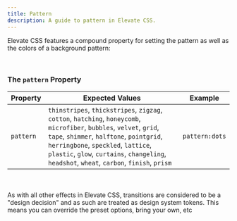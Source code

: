 ```yaml
---
title: Pattern
description: A guide to pattern in Elevate CSS.
---
```


Elevate CSS features a compound property for setting the pattern as well as the colors of a background pattern:

<br/>

### The `pattern` Property

| Property   | Expected Values | Example     |
|------------|--------------------|-----------------------|
| `pattern` | `thinstripes`, `thickstripes`, `zigzag`, `cotton`, `hatching`, `honeycomb`, `microfiber`, `bubbles`, `velvet`, `grid`, `tape`, `shimmer`, `halftone`, `pointgrid`, `herringbone`, `speckled`, `lattice`, `plastic`, `glow`, `curtains`, `changeling`, `headshot`, `wheat`, `carbon`, `finish`, `prism`  |  `pattern:dots`  |


<br/>
<br/>

<Aside title="Effects are Token Driven">
As with all other effects in Elevate CSS, transitions are considered to be a "design decision" and as such are treated as design system tokens. This means you can override the preset options, bring your own, etc
</Aside>